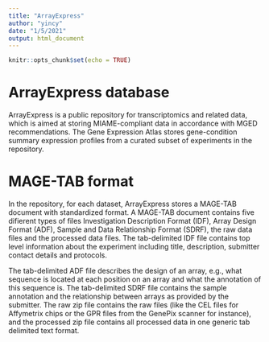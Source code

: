 ```yaml
---
title: "ArrayExpress"
author: "yincy"
date: "1/5/2021"
output: html_document
---
```


```r
knitr::opts_chunk$set(echo = TRUE)
```


# ArrayExpress database  
ArrayExpress is a public repository for transcriptomics and related data, which is aimed at storing MIAME-compliant data in accordance with MGED recommendations. The Gene Expression
Atlas stores gene-condition summary expression profiles from a curated subset of experiments in the repository.  

# MAGE-TAB format  
In the repository, for each dataset, ArrayExpress stores a MAGE-TAB document with standardized format. A MAGE-TAB document contains five difierent types of files Investigation Description Format (IDF), Array Design Format (ADF), Sample and Data Relationship Format (SDRF), the raw data files and the processed data files. The tab-delimited IDF file contains top level information about the experiment including title, description, submitter contact details and protocols.  

The tab-delimited ADF file describes the design of an array, e.g., what sequence is located at each position on an array and what the annotation of this sequence is. The tab-delimited SDRF file contains the sample annotation and the relationship between arrays as provided by the submitter. The raw zip file contains the raw files (like the CEL files for Affymetrix chips or the GPR files from the GenePix scanner for instance), and the processed zip file contains all processed data in one generic tab delimited text format.  





